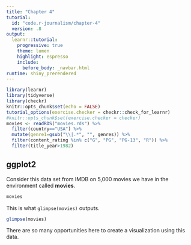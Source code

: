 ```yaml
---
title: "Chapter 4"
tutorial:
  id: "code.r-journalism/chapter-4"
  version: .8
output:
  learnr::tutorial:
    progressive: true
    theme: lumen
    highlight: espresso
    include:
      before_body: _navbar.html
runtime: shiny_prerendered
---
```



```r
library(learnr)
library(tidyverse)
library(checkr)
knitr::opts_chunk$set(echo = FALSE)
tutorial_options(exercise.checker = checkr::check_for_learnr)
#knitr::opts_chunk$set(exercise.checker = checker)
movies <- readRDS("movies.rds") %>%
  filter(country=="USA") %>% 
  mutate(genre1=gsub("\\|.*", "", genres)) %>% 
  filter(content_rating %in% c("G", "PG", "PG-13", "R")) %>% 
  filter(title_year>1982)
```

## ggplot2

Consider this data set from IMDB on 5,000 movies we have in the environment called **movies**.


```r
movies
```

This is what `glimpse(movies)` outputs.

```r
glimpse(movies)
```

There are so many opportunities here to create a visualization using this data.
